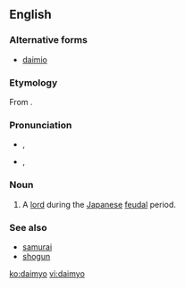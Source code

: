 {{also|daimyō}}
==English==

===Alternative forms===
* [[daimio]]

===Etymology===
From {{etyl|ja}} {{term|lang=ja|sc=Jpan|大名|tr=daimyō}}.

===Pronunciation===
* {{a|RP}} {{enPR|dī'myō}}, {{IPA|/ˈdaɪ.mjəʊ/}}
* {{a|US}} {{enPR|dī'myō}}, {{IPA|/ˈdaɪ.mjoʊ/}}

===Noun===
{{en-noun|pl=daimyo|pl2=daimyos}}

# A [[lord]] during the [[Japanese]] [[feudal]] period.

===See also===
* [[samurai]]
* [[shogun]]

[[ko:daimyo]]
[[vi:daimyo]]